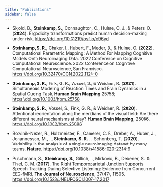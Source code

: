 ```yaml
---
title: "Publications"
sidebar: false
---
```


* Skjold, B., **Steinkamp, S.**, Connaughton, C., Hulme, O. J., & Peters, O. (**2024**). Ergodicity transformations predict human decision-making under risk. [https://doi.org/10.31219/osf.io/c96yd](https://doi.org/10.31219/osf.io/c96yd)

* **Steinkamp, S. R.**, Chaker, I., Hubert, F., Meder, D., & Hulme, O. (**2022**). Computational Parametric Mapping: A Method For Mapping Cognitive Models Onto Neuroimaging Data. 2022 Conference on Cognitive Computational Neuroscience. 2022 Conference on Cognitive Computational Neuroscience, San Francisco. [https://doi.org/10.32470/CCN.2022.1124-0](https://doi.org/10.32470/CCN.2022.1124-0)

* **Steinkamp, S. R.**, Fink, G. R., Vossel, S., & Weidner, R. (**2021**). Simultaneous Modeling of Reaction Times and Brain Dynamics in a Spatial Cueing Task, **Human Brain Mapping** 25758; [https:\\doi.org/10.1002/hbm.25758](https://doi.org/10.1002/hbm.25758)

* **Steinkamp, S. R.**, Vossel, S., Fink, G. R., & Weidner, R. (**2020**). Attentional reorientation along the meridians of the visual field: Are there different neural mechanisms at play? **Human Brain Mapping**, 25086. [https://doi.org/10.1002/hbm.25086](https://doi.org/10.1002/hbm.25086)

* Botvinik-Nezer, R., Holzmeister, F., Camerer, C. F., Dreber, A., Huber, J., Johannesson, M., ... **Steinkamp, S. R.** ... Schonberg, T. (**2020**). Variability in the analysis of a single neuroimaging dataset by many teams. **Nature**. [https://doi.org/10.1038/s41586-020-2314-9](https://doi.org/10.1038/s41586-020-2314-9)

* Puschmann, S., **Steinkamp, S.**, Gillich, I., Mirkovic, B., Debener, S., & Thiel, C. M. (**2017**). The Right Temporoparietal Junction Supports Speech Tracking During Selective Listening: Evidence from Concurrent EEG-fMRI. **The Journal of Neuroscience**, 37(47), 11505. [https://doi.org/10.1523/JNEUROSCI.1007-17.2017](https://doi.org/10.1523/JNEUROSCI.1007-17.2017)